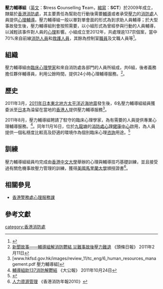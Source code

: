 {{Pathnav|香港消防處|frame=1}}
{{Infobox law enforcement agency
|unit_name= 壓力輔導組<br />{{lang|en|Stress Counselling Team}}
|image=
|caption=
|country= {{HK}}
|type= [[心理學家|心理學家]]
|branch= [[香港消防處|香港消防處]]
|dates= 2009年1月1日至今
|specialization= [[心理輔導|心理輔導]]
|command_structure= 
|size= 105名<ref name="st"/>
|garrison= 
|ceremonial_chief=
|nickname= 
|motto= 
|colors=
|march=
|mascot=
|battles= 
|current_commander= [[救護總長|救護總長]][[楊世謙|楊世謙]]
|notable_commanders=
|anniversaries=
|decorations=
|identification_symbol=
|identification_symbol_label=
}}

'''壓力輔導組'''（[[英文|英文]]：'''S'''tress '''C'''ounselling '''T'''eam，[[縮寫|縮寫]]：'''SCT'''）於2009年成立，隸屬於[[香港消防處|香港消防處]]，其主要責任為幫助在行動後需要[[輔導|輔導]]或者承受[[壓力|壓力]]的[[香港消防處|消防處]]人員提供[[心理輔導|心理輔導]]。壓力輔導組一般以單對單會面的形式為到求助人員輔導；於大型事故發生後，壓力輔導組則會按照需要，以小組形式為曾經參與行動的人員輔導，以減輕該事件對人員的[[心理|心理]]影響。小組成立至2012年，共處理逾137宗個案，當中70%來自前線[[消防人員|消防人員]]和[[救護人員|救護人員]]，其餘為控制室[[職員|職員]]及文職人員等<ref>{{Cite web |url=http://www.hkfscsu.org.hk/stress.htm |title=消防處壓力輔導組 |access-date=2012-01-24 |archive-date=2018-09-30 |archive-url=https://web.archive.org/web/20180930043942/http://www.hkfscsu.org.hk/stress.htm |dead-url=no }}</ref>。

== 組織 ==
壓力輔導組由[[臨床心理學家|臨床心理學家]]和來自消防處各部門的人員所組成，共6組，後者義務擔任夥伴輔導員，利用公餘時間，提供24小時心理輔導服務。<ref name="st">[http://www.hkheadline.com/news/headline_news_detail_columnist.asp?id=138768&kw=%B7s%BBD%ACG%A8%C6 新聞故事——輔導組解消防鬱結 災難事故後壓力難退] 《頭條日報》 2011年2月11日</ref>。

==歷史==
2011年3月，[[2011年日本東北地方太平洋近海地震|2011年日本東北地方太平洋近海地震]]發生後，6名壓力輔導組組員獲委派至[[日本|日本]]為淪留在當地的[[香港人|香港人]]提供壓力輔導服務<ref>[www.hkfsd.gov.hk/images/review_11/tc_eng/6_human_resources_management.pdf 壓力輔導組]</ref>。

2011年8月，壓力輔導組聘請了駐守的臨床心理學家，為有需要的人員提供專業心理輔導服務。<ref name="ab">[http://www.takungpao.com.hk/news/11/10/24/GW-1417081.htm 輔導組助137消防解鬱結]{{dead link|date=2017年12月 |bot=InternetArchiveBot |fix-attempted=yes }} 《大公報》 2011年10月24日</ref>。同年11月16日，位於[[九龍塘|九龍塘]]的[[消防處心理健康中心|消防處心理健康中心]]啟用，為人員提供一個私穩度比較高及舒適的環境作為個別臨床心理[[咨詢|咨詢]]用途。<ref>{{Cite web |url=http://www.hkfsd.gov.hk/chi/publications/elite/elite_2011_08.pdf |title=2011年《精英專訊》第八期 |access-date=2012-01-24 |archive-date=2019-10-22 |archive-url=https://web.archive.org/web/20191022045207/https://www.hkfsd.gov.hk/chi/publications/elite/elite_2011_08.pdf |dead-url=no }}</ref>

== 訓練 ==
壓力輔導組組員均完成由[[香港中文大學|香港中文大學]]舉辦的心理與輔導技巧基礎訓練，並且接受過有關危機事故壓力管理的訓練，獲得[[美國|美國]][[馬里蘭大學|馬里蘭大學]]頒授證書<ref>[http://www.hkfsd.gov.hk/images/review_10/tc_eng/6_human_resources_management.pdf 人力資源管理] {{Wayback|url=http://www.hkfsd.gov.hk/images/review_10/tc_eng/6_human_resources_management.pdf |date=20191022053840 }} 《香港消防年報2010》</ref>。

== 相關參見 ==
*[[香港警務處|香港警務處]][[心理服務課|心理服務課]]

== 參考文獻 ==
{{reflist}}

[[category:香港消防處|category:香港消防處]]